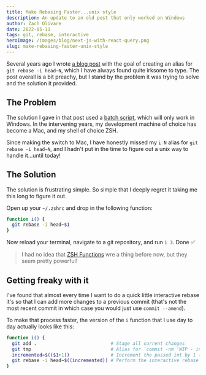 ```yaml
---
title: Make Rebasing Faster...unix style
description: An update to an old post that only worked on Windows
author: Zach Olivare
date: 2022-05-11
tags: git, rebase, interactive
heroImage: /images/blog/next-js-with-react-query.png
slug: make-rebasing-faster-unix-style
---
```



Several years ago I wrote [a blog post](/blog/git-i) with the goal of creating an alias for `git rebase -i head~N`, which I have always found quite irksome to type. The post overall is a bit preachy, but I stand by the problem it was trying to solve and the solution it provided.

## The Problem

The solution I gave in that post used a [batch script](https://en.wikipedia.org/wiki/Batch_file), which will only work in Windows. In the intervening years, my development machine of choice has become a Mac, and my shell of choice ZSH.

Since making the switch to Mac, I have honestly missed my `i N` alias for `git rebase -i head~N`, and I hadn't put in the time to figure out a unix way to handle it...until today!

## The Solution

The solution is frustrating simple. So simple that I deeply regret it taking me this long to figure it out.

Open up your `~/.zshrc` and drop in the following function:

```bash
function i() {
  git rebase -i head~$1
}
```

Now reload your terminal, navigate to a git repository, and run `i 3`. Done ✅

> I had no idea that [ZSH Functions](https://zsh.sourceforge.io/Intro/intro_4.html) wre a thing before now, but they seem pretty powerful!

## Getting freaky with it

I've found that almost every time I want to do a quick little interactive rebase it's so that I can add more changes to a previous commit (that's not the most recent commit in which case you would just use `commit --amend`).

To make that process faster, the version of the `i` function that I use day to day actually looks like this:

```bash
function i() {
  git add .                           # Stage all current changes
  git tmp                             # Alias for `commit -nm 'WIP - incremental commit'`
  incremented=$(($1+1))               # Increment the passed int by 1 (to account for the new commit)
  git rebase -i head~$((incremented)) # Perform the interactive rebase
}
```
